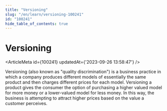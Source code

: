 ```yaml
---
title: "Versioning"
slug: "/en/learn/versioning-100241"
id: "100241"
hide_table_of_contents: true
---
```



# Versioning

<ArticleMeta id={100241} updatedAt={'2023-09-26 13:58:47'} />
<div className='border-solid border-b border-t-0 my-4 border-[var(--ifm-color-gray-300)]' />

Versioning (also known as "quality discrimination") is a business practice in which a company produces different models of essentially the same product and then charges different prices for each model. Versioning a product gives the consumer the option of purchasing a higher valued model for more money or a lower-valued model for less money. In this way, the business is attempting to attract higher prices based on the value a customer perceives.
